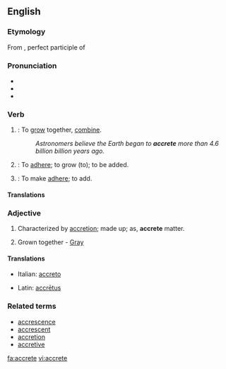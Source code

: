 {{was wotd|2007|October|16}}
==English==

===Etymology===
From {{etyl|la}} {{term|accretus|accrētus}}, perfect participle of {{term|accresco|accrēscō|increase|lang=la}}

===Pronunciation===
* {{IPA|/əˈkriːt/}}
* {{audio|en-us-accrete.ogg|Audio (US)}}
* {{rhymes|iːt}}

===Verb===
{{en-verb|accret|ing}}

# {{intransitive}}: To [[grow]] together, [[combine]].
#: ''Astronomers believe the Earth began to '''accrete''' more than 4.6 billion billion years ago.''
# {{intransitive}}: To [[adhere]]; to grow (to); to be added.
# {{transitive}}: To make [[adhere]]; to add.

====Translations====
{{trans-top|to grow together}}
{{trans-mid}}
{{trans-bottom}}
{{trans-top|to grow together}}
{{trans-mid}}
{{trans-bottom}}
{{trans-top|to grow together}}
{{trans-mid}}
{{trans-bottom}}

===Adjective===
{{en-adj|-}}

# Characterized by [[accretion]]; made up; as, '''accrete''' matter.
# {{botany}} Grown together - [[Gray]]

====Translations====
{{trans-top|characterized by accretion}}
* Italian: [[accreto]]
{{trans-mid}}
* Latin: [[accretus|accrētus]]
{{trans-bottom}}

===Related terms===
* [[accrescence]]
* [[accrescent]]
* [[accretion]]
* [[accretive]]

[[fa:accrete]]
[[vi:accrete]]